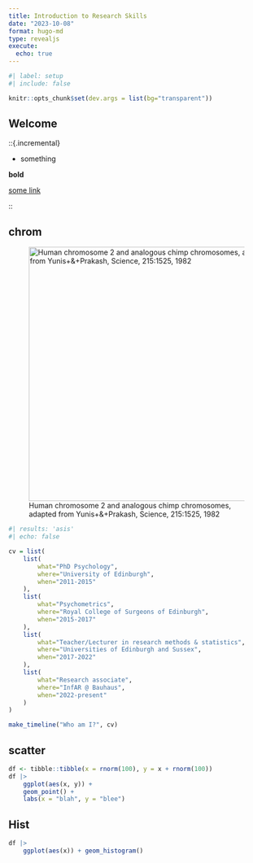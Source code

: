 ```yaml
---
title: Introduction to Research Skills
date: "2023-10-08"
format: hugo-md
type: revealjs
execute:
  echo: true
---
```


```r
#| label: setup
#| include: false

knitr::opts_chunk$set(dev.args = list(bg="transparent"))

```

## Welcome

<!-- these fences CANNOT be nested -->
::{.incremental}

- something

**bold**

[some link](https://www.google.com)

::

## chrom

![Human chromosome 2 and analogous chimp chromosomes, adapted from Yunis+&+Prakash, Science, 215:1525, 1982](http://book.bionumbers.org/wp-content/uploads/2014/07/505-f2-HumanChimpChromosomes-1.png){.frame .rot height=500 source="http://book.bionumbers.org/how-many-chromosomes-are-found-in-different-organisms/"}

```r
#| results: 'asis'
#| echo: false

cv = list(
    list(
        what="PhD Psychology",
        where="University of Edinburgh",
        when="2011-2015"
    ),
    list(
        what="Psychometrics",
        where="Royal College of Surgeons of Edinburgh",
        when="2015-2017"
    ),
    list(
        what="Teacher/Lecturer in research methods & statistics",
        where="Universities of Edinburgh and Sussex",
        when="2017-2022"
    ),
    list(
        what="Research associate",
        where="InfAR @ Bauhaus",
        when="2022-present"
    )
)

make_timeline("Who am I?", cv)
```


## scatter

```r
df <- tibble::tibble(x = rnorm(100), y = x + rnorm(100))
df |>
    ggplot(aes(x, y)) +
    geom_point() +
    labs(x = "blah", y = "blee")
```

## Hist

```r
df |>
    ggplot(aes(x)) + geom_histogram()
```
